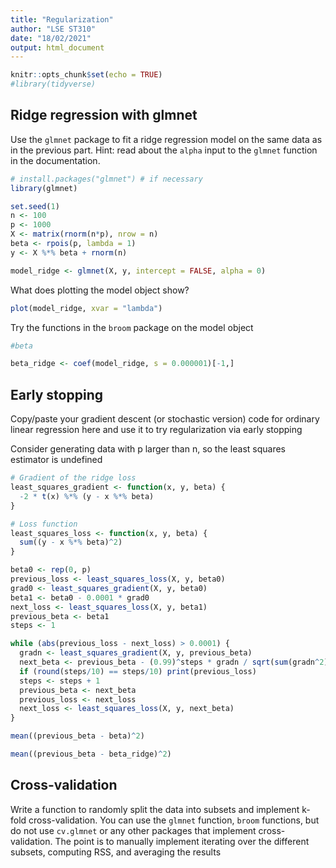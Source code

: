 ```yaml
---
title: "Regularization"
author: "LSE ST310"
date: "18/02/2021"
output: html_document
---
```


```r
knitr::opts_chunk$set(echo = TRUE)
#library(tidyverse)
```

## Ridge regression with glmnet

Use the `glmnet` package to fit a ridge regression model on the same data as in the previous part. Hint: read about the `alpha` input to the `glmnet` function in the documentation.

```r
# install.packages("glmnet") # if necessary
library(glmnet)
```

```r
set.seed(1)
n <- 100
p <- 1000
X <- matrix(rnorm(n*p), nrow = n)
beta <- rpois(p, lambda = 1)
y <- X %*% beta + rnorm(n)

model_ridge <- glmnet(X, y, intercept = FALSE, alpha = 0)
```

What does plotting the model object show?

```r
plot(model_ridge, xvar = "lambda")
```

Try the functions in the `broom` package on the model object

```r
#beta
```

```r
beta_ridge <- coef(model_ridge, s = 0.000001)[-1,]
```

## Early stopping

Copy/paste your gradient descent (or stochastic version) code for ordinary linear regression here and use it to try regularization via early stopping

Consider generating data with p larger than n, so the least squares estimator is undefined


```r
# Gradient of the ridge loss
least_squares_gradient <- function(x, y, beta) {
  -2 * t(x) %*% (y - x %*% beta)
}

# Loss function
least_squares_loss <- function(x, y, beta) {
  sum((y - x %*% beta)^2)
}

beta0 <- rep(0, p)
previous_loss <- least_squares_loss(X, y, beta0)
grad0 <- least_squares_gradient(X, y, beta0)
beta1 <- beta0 - 0.0001 * grad0
next_loss <- least_squares_loss(X, y, beta1)
previous_beta <- beta1
steps <- 1

while (abs(previous_loss - next_loss) > 0.0001) {
  gradn <- least_squares_gradient(X, y, previous_beta)
  next_beta <- previous_beta - (0.99)^steps * gradn / sqrt(sum(gradn^2))
  if (round(steps/10) == steps/10) print(previous_loss)
  steps <- steps + 1
  previous_beta <- next_beta
  previous_loss <- next_loss
  next_loss <- least_squares_loss(X, y, next_beta)
}
```

```r
mean((previous_beta - beta)^2)
```

```r
mean((previous_beta - beta_ridge)^2)
```


## Cross-validation

Write a function to randomly split the data into subsets and implement k-fold cross-validation. You can use the `glmnet` function, `broom` functions, but do not use `cv.glmnet` or any other packages that implement cross-validation. The point is to manually implement iterating over the different subsets, computing RSS, and averaging the results

```r

```

